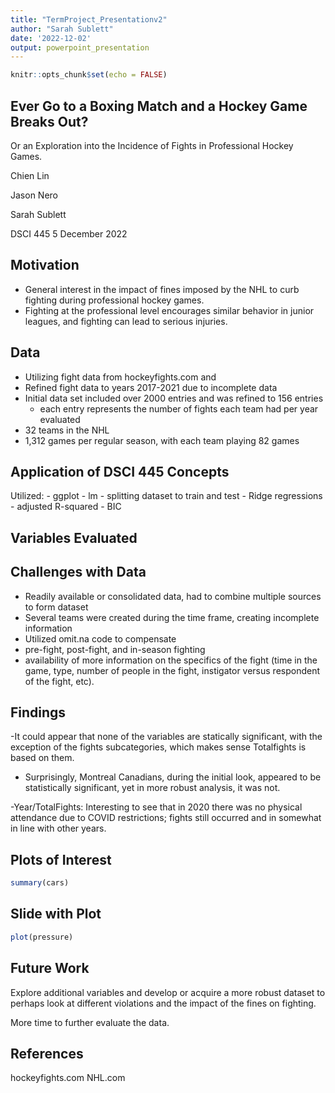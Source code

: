 ```yaml
---
title: "TermProject_Presentationv2"
author: "Sarah Sublett"
date: '2022-12-02'
output: powerpoint_presentation
---
```


```r
knitr::opts_chunk$set(echo = FALSE)
```

## Ever Go to a Boxing Match and a Hockey Game Breaks Out? 
Or an Exploration into the Incidence of Fights in Professional Hockey Games.

  Chien Lin

  Jason Nero

  Sarah Sublett

DSCI 445
5 December 2022

## Motivation

- General interest in the impact of fines imposed by the NHL to curb fighting during professional hockey games. 
- Fighting at the professional level encourages similar behavior in junior leagues, and fighting can lead to serious injuries.

## Data

- Utilizing fight data from hockeyfights.com and 
- Refined fight data to years 2017-2021 due to incomplete data 
-  Initial data set included over 2000 entries and was refined to 156 entries 
	- each entry represents the number of fights each team had per year evaluated
- 32 teams in the NHL
- 1,312 games per regular season, with each team playing 82 games

## Application of DSCI 445 Concepts

Utilized:
- ggplot
- lm
- splitting dataset to train and test
- Ridge regressions
- adjusted R-squared
- BIC

## Variables Evaluated


## Challenges with Data

- Readily available or consolidated data, had to combine multiple sources to form dataset
- Several teams were created during the time frame, creating incomplete information
- Utilized omit.na code to compensate
- pre-fight, post-fight, and in-season fighting
- availability of more information on the specifics of the fight (time in the game, type, number of people in the fight, instigator versus respondent of the fight, etc).

## Findings

-It could appear that none of the variables are statically significant, with the exception of the fights subcategories, which makes sense Totalfights is based on them. 

- Surprisingly, Montreal Canadians, during the initial look, appeared to be statistically significant, yet in more robust analysis, it was not. 

-Year/TotalFights: Interesting to see that in 2020 there was no physical attendance due to COVID restrictions; fights still occurred and in somewhat in line with other years.

## Plots of Interest

```r
summary(cars)
```

## Slide with Plot

```r
plot(pressure)
```
## Future Work

Explore additional variables and develop or acquire a more robust dataset to perhaps look at different violations and the impact of the fines on fighting. 

More time to further evaluate the data.

## References

hockeyfights.com
NHL.com